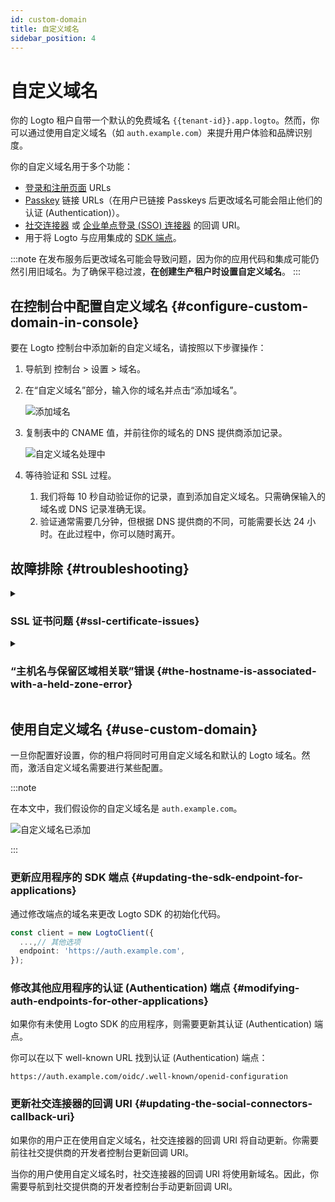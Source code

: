 ```yaml
---
id: custom-domain
title: 自定义域名
sidebar_position: 4
---
```


# 自定义域名

你的 Logto 租户自带一个默认的免费域名 `{{tenant-id}}.app.logto`。然而，你可以通过使用自定义域名（如 `auth.example.com`）来提升用户体验和品牌识别度。

你的自定义域名用于多个功能：

- [登录和注册页面](/end-user-flows/sign-up-and-sign-in) URLs
- [Passkey](/end-user-flows/mfa/webauthn) 链接 URLs（在用户已链接 Passkeys 后更改域名可能会阻止他们的认证 (Authentication)）。
- [社交连接器](/connectors/social-connectors) 或 [企业单点登录 (SSO) 连接器](/connectors/enterprise-connectors) 的回调 URI。
- 用于将 Logto 与应用集成的 [SDK 端点](/integrate-logto/application-data-structure#openid-provider-configuration-endpoint)。

:::note
在发布服务后更改域名可能会导致问题，因为你的应用代码和集成可能仍然引用旧域名。为了确保平稳过渡，**在创建生产租户时设置自定义域名**。
:::

## 在控制台中配置自定义域名 \{#configure-custom-domain-in-console}

要在 Logto 控制台中添加新的自定义域名，请按照以下步骤操作：

1. 导航到 <CloudLink to="/tenant-settings/domains">控制台 > 设置 > 域名</CloudLink>。
2. 在“自定义域名”部分，输入你的域名并点击“添加域名”。

   <img src="/img/assets/custom-domain-section.jpeg" alt="添加域名" />

3. 复制表中的 CNAME 值，并前往你的域名的 DNS 提供商添加记录。

   <img src="/img/assets/custom-domain-processing.jpeg" alt="自定义域名处理中" />

4. 等待验证和 SSL 过程。
   1. 我们将每 10 秒自动验证你的记录，直到添加自定义域名。只需确保输入的域名或 DNS 记录准确无误。
   2. 验证通常需要几分钟，但根据 DNS 提供商的不同，可能需要长达 24 小时。在此过程中，你可以随时离开。

## 故障排除 \{#troubleshooting}

<details>
<summary>

### SSL 证书问题 \{#ssl-certificate-issues}

</summary>

如果在设置自定义域名时遇到 SSL 证书问题，可能与 DNS 配置中的 CAA 记录有关。CAA 记录指定了哪些证书颁发机构 (CAs) 被授权为你的域名颁发证书。

要排查和解决与 CAA 记录相关的 SSL 证书问题，请参考 [Cloudflare 的文档](https://developers.cloudflare.com/ssl/edge-certificates/caa-records/)。

</details>

<details>
<summary>

### “主机名与保留区域相关联”错误 \{#the-hostname-is-associated-with-a-held-zone-error}

</summary>

如果在添加自定义域名时遇到错误信息“主机名与保留区域相关联，请联系所有者以移除保留”，这意味着该域名已在 Cloudflare 区域中，并设置为“区域保留”状态。有关更多信息，请参阅此 [Cloudflare 文档](https://developers.cloudflare.com/fundamentals/setup/account/account-security/zone-holds/)。

要解决此问题，你需要释放区域保留。请按照上述链接中的说明在 Cloudflare 中释放区域保留。

</details>

## 使用自定义域名 \{#use-custom-domain}

一旦你配置好设置，你的租户将同时可用自定义域名和默认的 Logto 域名。然而，激活自定义域名需要进行某些配置。

:::note

在本文中，我们假设你的自定义域名是 `auth.example.com`。

<img src="/img/assets/custom-domain-added.jpeg" alt="自定义域名已添加" />

:::

### 更新应用程序的 SDK 端点 \{#updating-the-sdk-endpoint-for-applications}

通过修改端点的域名来更改 Logto SDK 的初始化代码。

```typescript
const client = new LogtoClient({
  ...,// 其他选项
  endpoint: 'https://auth.example.com',
});
```

### 修改其他应用程序的认证 (Authentication) 端点 \{#modifying-auth-endpoints-for-other-applications}

如果你有未使用 Logto SDK 的应用程序，则需要更新其认证 (Authentication) 端点。

你可以在以下 well-known URL 找到认证 (Authentication) 端点：

```
https://auth.example.com/oidc/.well-known/openid-configuration
```

### 更新社交连接器的回调 URI \{#updating-the-social-connectors-callback-uri}

如果你的用户正在使用自定义域名，社交连接器的回调 URI 将自动更新。你需要前往社交提供商的开发者控制台更新回调 URI。

当你的用户使用自定义域名时，社交连接器的回调 URI 将使用新域名。因此，你需要导航到社交提供商的开发者控制台手动更新回调 URI。
